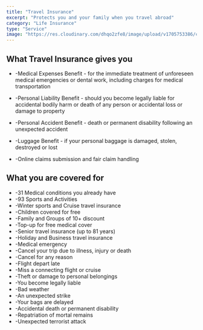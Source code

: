 ---
title: "Travel Insurance"
excerpt: "Protects you and your family when you travel abroad"
category: "Life Insurance"
type: "Service"
image: "https://res.cloudinary.com/dhqo2zfe8/image/upload/v1705753386/covereffect/trav_h5xjax.jpg"
---

## What Travel Insurance gives you ##

-    -Medical Expenses Benefit - for the immediate treatment of unforeseen medical emergencies or dental work, including charges for medical transportation
-    -Personal Liability Benefit - should you become legally liable for accidental bodily harm or death of any person or accidental loss or damage to property

-    -Personal Accident Benefit - death or permanent disability following an unexpected accident
-    -Luggage Benefit - if your personal baggage is damaged, stolen, destroyed or lost
-    -Online claims submission and fair claim handling


## What you are covered for ##

-    -31 Medical conditions you already have
-    -93 Sports and Activities
-    -Winter sports and Cruise travel insurance
-    -Children covered for free
-    -Family and Groups of 10+ discount
-    -Top-up for free medical cover
-    -Senior travel insurance (up to 81 years)
-    -Holiday and Business travel insurance
-    -Medical emergency
-    -Cancel your trip due to illness, injury or death
-    -Cancel for any reason
-    -Flight depart late
-    -Miss a connecting flight or cruise
-    -Theft or damage to personal belongings
-    -You become legally liable
-    -Bad weather
-    -An unexpected strike
-    -Your bags are delayed
-    -Accidental death or permanent disability
-    -Repatriation of mortal remains
-    -Unexpected terrorist attack


